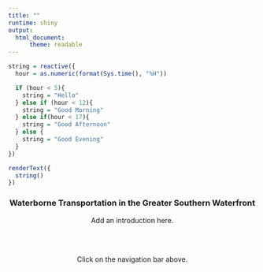 ```yaml
---
title: ""
runtime: shiny
output: 
  html_document:
      theme: readable
---
```


```r

string = reactive({
  hour = as.numeric(format(Sys.time(), "%H"))

  if (hour < 5){
    string = "Hello"
  } else if (hour < 12){
    string = "Good Morning"
  } else if(hour < 17){
    string = "Good Afternoon"
  } else {
    string = "Good Evening"
  }
})

renderText({
  string()
})
```


<center><h3>**Waterborne Transportation in the Greater Southern Waterfront**</h3></center>

<center>Add an introduction here.</center>

<br></br>

<center>Click on the navigation bar above.</center>